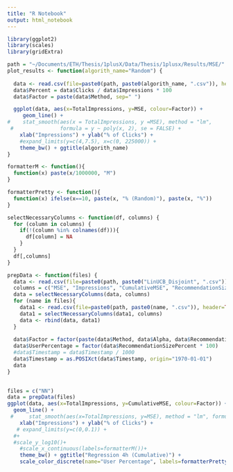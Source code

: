 ```yaml
---
title: "R Notebook"
output: html_notebook
---
```



```r
library(ggplot2)
library(scales)
library(gridExtra)

path = "~/Documents/ETH/Thesis/1plusX/Data/Thesis/1plusx/Results/MSE/"
plot_results <- function(algorith_name="Random") {
  
  data <- read.csv(file=paste0(path, paste0(algorith_name, ".csv")), header=TRUE, sep=",")
  data$Percent = data$Clicks / data$Impressions * 100
  data$Factor = paste(data$Method, sep=" ")

  ggplot(data, aes(x=TotalImpressions, y=MSE, colour=Factor)) + 
     geom_line() +
#    stat_smooth(aes(x = TotalImpressions, y =MSE), method = "lm",
 #               formula = y ~ poly(x, 2), se = FALSE) +
    xlab("Impressions") + ylab("% of Clicks") +
    #expand_limits(y=c(4,7.5), x=c(0, 225000)) + 
    theme_bw() + ggtitle(algorith_name)
}

formatterM <- function(){
  function(x) paste(x/1000000, "M")
}

formatterPretty <- function(){
  function(x) ifelse(x==10, paste(x, "% (Random)"), paste(x, "%"))
}

selectNecessaryColumns <- function(df, columns) {
  for (column in columns) {
    if(!(column %in% colnames(df))){
      df[column] = NA
    } 
  }
  df[,columns]
}

prepData <- function(files) {
  data <- read.csv(file=paste0(path, paste0("LinUCB_Disjoint", ".csv")), header=TRUE, sep=",")
  columns = c("MSE", "Impressions", "CumulativeMSE", "RecommendationSizePercent","TotalImpressions","Method", "Alpha","Timestamp")
  data = selectNecessaryColumns(data, columns)
  for (name in files){
    data1 <- read.csv(file=paste0(path, paste0(name, ".csv")), header=TRUE, sep=",")
    data1 = selectNecessaryColumns(data1, columns)
    data <- rbind(data, data1)  
  }
  
  data$Factor = factor(paste(data$Method, data$Alpha, data$RecommendationSizePercent * 100))
  data$UserPercentage = factor(data$RecommendationSizePercent * 100)
  #data$Timestamp = data$Timestamp / 1000
  data$Timestamp = as.POSIXct(data$Timestamp, origin="1970-01-01")
  data
}
  
```

```r

files = c("NN")
data = prepData(files)
ggplot(data, aes(x=TotalImpressions, y=CumulativeMSE, colour=Factor)) + 
  geom_line() +
 #     stat_smooth(aes(x=TotalImpressions, y=MSE), method = "lm", formula = y ~ poly(x, 10), se = FALSE) +
    xlab("Impressions") + ylab("% of Clicks") +
   # expand_limits(y=c(0,0.1)) +
  #+ 
  #scale_y_log10()+
    #scale_x_continuous(labels=formatterM())+
    theme_bw() + ggtitle("Regression 4h (Cumulative)") +
    scale_color_discrete(name="User Percentage", labels=formatterPretty())

```
